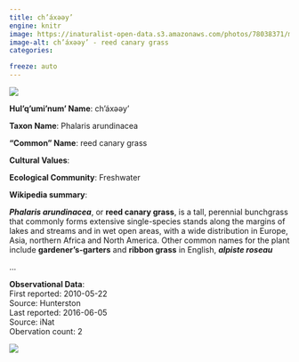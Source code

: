 ```yaml
---
title: ch’áxəәy’
engine: knitr
image: https://inaturalist-open-data.s3.amazonaws.com/photos/78038371/medium.jpg
image-alt: ch’áxəәy’ - reed canary grass
categories:

freeze: auto
---
```

![](https://inaturalist-open-data.s3.amazonaws.com/photos/78038371/medium.jpg){fig-alt="ch’áxəәy’ - reed canary grass"}

**Hul'q'umi'num' Name**: ch’áxəәy’



**Taxon Name**: Phalaris arundinacea

**"Common" Name**: reed canary grass

**Cultural Values**:  

::: {layout-nrow=1 style="width:60%"}

:::

**Ecological Community**: Freshwater

**Wikipedia summary**:  
<p class="mw-empty-elt"><p><i><b>Phalaris arundinacea</b></i>, or <b>reed canary grass</b>, is a tall, perennial bunchgrass that commonly forms extensive single-species stands along the margins of lakes and streams and in wet open areas, with a wide distribution in Europe, Asia, northern Africa and North America. Other common names for the plant include <b>gardener's-garters</b> and <b>ribbon grass</b> in English, <i><b>alpiste roseau</b></i></p>...

**Observational Data**:   
First reported: 2010-05-22  
Source: Hunterston  
Last reported: 2016-06-05  
Source: iNat  
Obervation count: 2

![](community_dist.png)
